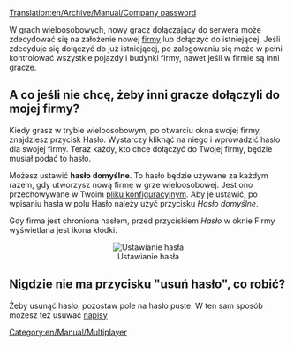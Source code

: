 [[Translation:en/Archive/Manual/Company password]]


W grach wieloosobowych, nowy gracz dołączający do serwera może zdecydować się na założenie nowej [[pl/Manual/Firma transportowa|firmy]] lub dołączyć do istniejącej. Jeśli zdecyduje się dołączyć do już istniejącej, po zalogowaniu się może w pełni kontrolować wszystkie pojazdy i budynki firmy, nawet jeśli w firmie są inni gracze.

==A co jeśli nie chcę, żeby inni gracze dołączyli do mojej firmy?==

Kiedy grasz w trybie wieloosobowym, po otwarciu okna swojej firmy, znajdziesz przycisk Hasło. Wystarczy kliknąć na niego i wprowadzić hasło dla swojej firmy. Teraz każdy, kto chce dołączyć do Twojej firmy, będzie musiał podać to hasło.

Możesz ustawić '''hasło domyślne'''. To hasło będzie używane za każdym razem, gdy utworzysz nową firmę w grze wieloosobowej. Jest ono przechowywane w Twoim [[pl/Archive/Manual/Settings/Openttd.cfg|pliku konfiguracyjnym]]. Aby je ustawić, po wpisaniu hasła w polu Hasło należy użyć przycisku ''Hasło domyślne''.

Gdy firma jest chroniona hasłem, przed przyciskiem ''Hasło'' w oknie Firmy wyświetlana jest ikona kłódki. 

<center>[[File:pl/Archive/Manual/Hasło firmy.png|center|frame|Ustawianie hasła]]</center>

==Nigdzie nie ma przycisku "usuń hasło", co robić?==

Żeby usunąć hasło, pozostaw pole na hasło puste. W ten sam sposób możesz też usuwać [[pl/Manual/Napis|napisy]]

[[Category:en/Manual/Multiplayer]]